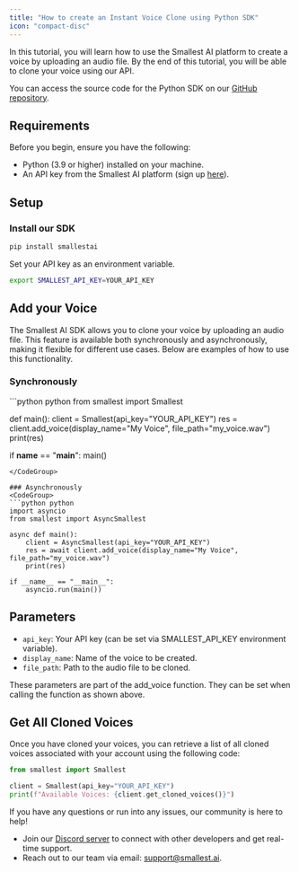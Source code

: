 ```yaml
---
title: "How to create an Instant Voice Clone using Python SDK"
icon: "compact-disc"
---
```


In this tutorial, you will learn how to use the Smallest AI platform to create a voice by uploading an audio file. By the end of this tutorial, you will be able to clone your voice using our API.

You can access the source code for the Python SDK on our [GitHub repository](https://github.com/smallest-inc/smallest-python-sdk).

## Requirements

Before you begin, ensure you have the following:

- Python (3.9 or higher) installed on your machine.
- An API key from the Smallest AI platform (sign up [here](https://waves.smallest.ai)).

## Setup

### Install our SDK
```bash
pip install smallestai
```

Set your API key as an environment variable. 
```bash
export SMALLEST_API_KEY=YOUR_API_KEY
``` 

## Add your Voice  
The Smallest AI SDK allows you to clone your voice by uploading an audio file. This feature is available both synchronously and asynchronously, making it flexible for different use cases. Below are examples of how to use this functionality.  

### Synchronously  

<CodeGroup> 
```python python 
from smallest import Smallest

def main(): 
    client = Smallest(api_key="YOUR_API_KEY")
    res = client.add_voice(display_name="My Voice", file_path="my_voice.wav")
    print(res)

if __name__ == "__main__": 
    main()
```
</CodeGroup>   

### Asynchronously
<CodeGroup>
```python python
import asyncio
from smallest import AsyncSmallest

async def main():
    client = AsyncSmallest(api_key="YOUR_API_KEY")
    res = await client.add_voice(display_name="My Voice", file_path="my_voice.wav")
    print(res)

if __name__ == "__main__":
    asyncio.run(main())
```
</CodeGroup>  

## Parameters    

- `api_key`: Your API key (can be set via SMALLEST_API_KEY environment variable).
- `display_name`: Name of the voice to be created.
- `file_path`: Path to the audio file to be cloned.  

These parameters are part of the add_voice function. They can be set when calling the function as shown above.  

## Get All Cloned Voices  

Once you have cloned your voices, you can retrieve a list of all cloned voices associated with your account using the following code:  
<CodeGroup>
```python python
from smallest import Smallest

client = Smallest(api_key="YOUR_API_KEY")
print(f"Available Voices: {client.get_cloned_voices()}")
```
</CodeGroup> 


If you have any questions or run into any issues, our community is here to help!   

- Join our [Discord server](https://discord.gg/ywShEyXHBW) to connect with other developers and get real-time support.  
- Reach out to our team via email: [support@smallest.ai](mailto:support@smallest.ai).
